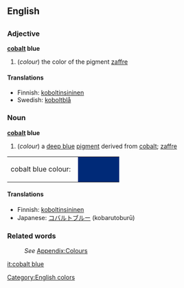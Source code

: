 ==English==
[[Category:English colors]]
=={{en}}==
===Adjective===
'''[[cobalt]] blue'''
#(''colour'') the color of the pigment [[zaffre]]

====Translations====
*Finnish: [[koboltinsininen]]
*Swedish: [[koboltblå]]

===Noun===
'''[[cobalt]] blue'''
#(''colour'') a [[deep blue]] [[pigment]] derived from [[cobalt]]; [[zaffre]]
<table><tr><td>cobalt blue colour: &nbsp;</td>
<td bgcolor="#002A78" width="80">&nbsp; </td></tr></table>

====Translations====
*Finnish: [[koboltinsininen]]
*Japanese: [[コバルトブルー]] (kobarutoburū)

===Related words===
:''See'' [[Wiktionary_Appendix:Colours|Appendix:Colours]]

[[it:cobalt blue]]